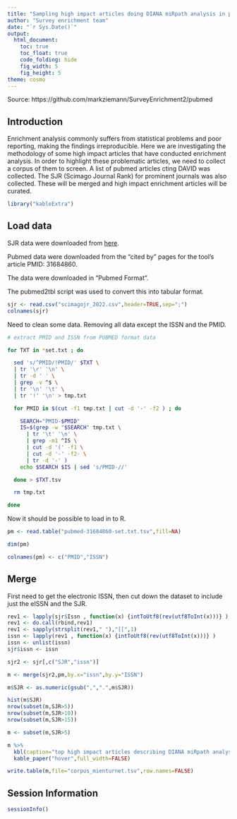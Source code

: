 ```yaml
---
title: "Sampling high impact articles doing DIANA miRpath analysis in pubmed"
author: "Survey enrichment team"
date: "`r Sys.Date()`"
output:
  html_document:
    toc: true
    toc_float: true
    code_folding: hide
    fig_width: 5
    fig_height: 5
theme: cosmo
---
```


Source: https://github.com/markziemann/SurveyEnrichment2/pubmed

## Introduction

Enrichment analysis commonly suffers from statistical problems and poor reporting, making the findings
irreproducible.
Here we are investigating the methodology of some high impact articles that have conducted enrichment
analysis.
In order to highlight these problematic articles, we need to collect a corpus of them to screen.
A list of pubmed articles cting DAVID was collected.
The SJR (Scimago Journal Rank) for prominent journals was also collected.
These will be merged and high impact enrichment articles will be curated.

```r

library("kableExtra")

```

## Load data

SJR data were downloaded from [here](https://www.scimagojr.com/journalrank.php?min=200&min_type=cd).

Pubmed data were downloaded from the "cited by" pages for the tool's article PMID: 31684860.

The data were downloaded in "Pubmed Format".

The pubmed2tbl script was used to convert this into tabular format.

```r

sjr <- read.csv("scimagojr_2022.csv",header=TRUE,sep=";")
colnames(sjr)

```

Need to clean some data.
Removing all data except the ISSN and the PMID.

```bash

# extract PMID and ISSN from PUBMED format data

for TXT in *set.txt ; do

  sed 's/^PMID/!PMID/' $TXT \
  | tr '\r' '\n' \
  | tr -d ' ' \
  | grep -v ^$ \
  | tr '\n' '\t' \
  | tr '!' '\n' > tmp.txt

  for PMID in $(cut -f1 tmp.txt | cut -d '-' -f2 ) ; do

    SEARCH="PMID-$PMID"
    IS=$(grep -w "$SEARCH" tmp.txt \
      | tr '\t' '\n' \
      | grep -m1 ^IS \
      | cut -d '(' -f1 \
      | cut -d '-' -f2- \
      | tr -d '-' )
    echo $SEARCH $IS | sed 's/PMID-//'

  done > $TXT.tsv

  rm tmp.txt

done

```

Now it should be possible to load in to R.

```r

pm <- read.table("pubmed-31684860-set.txt.tsv",fill=NA)

dim(pm)

colnames(pm) <- c("PMID","ISSN")

```

## Merge

First need to get the electronic ISSN, then cut down the dataset to
include just the eISSN and the SJR.

```r

rev1 <- lapply(sjr$Issn , function(x) {intToUtf8(rev(utf8ToInt(x)))} )
rev1 <- do.call(rbind,rev1)
rev1 <- sapply(strsplit(rev1," "),"[[",1)
issn <- lapply(rev1 , function(x) {intToUtf8(rev(utf8ToInt(x)))} )
issn <- unlist(issn)
sjr$issn <- issn

sjr2 <- sjr[,c("SJR","issn")]

m <- merge(sjr2,pm,by.x="issn",by.y="ISSN")

m$SJR <- as.numeric(gsub(",",".",m$SJR))

```

```r

hist(m$SJR)
nrow(subset(m,SJR>5))
nrow(subset(m,SJR>10))
nrow(subset(m,SJR>15))

m <- subset(m,SJR>5)

m %>%
  kbl(caption="top high impact articles describing DIANA miRpath analysis") %>%
  kable_paper("hover",full_width=FALSE)

write.table(m,file="corpus_mienturnet.tsv",row.names=FALSE)

```

## Session Information

```r

sessionInfo()

```

